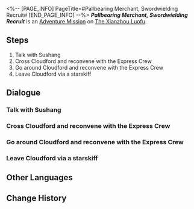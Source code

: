 <%-- [PAGE_INFO]
PageTitle=#Pallbearing Merchant, Swordwielding Recruit#
[END_PAGE_INFO] --%>
{{Stub|Dialogue.}}
{{Mission Infobox
|id            = 1020402
|title         = 
|image         = <!--Mission Pallbearing Merchant, Swordwielding Recruit.png-->
|type          = Adventure
|event_name    = 
|chapter       = 
|requirements  = {{subst:void|<!--Unknown: {"Type":"Manual"}-->}}
|summary       = <!--official mission summary from Fate's Atlas-->
|characters    = Dan Heng; Luocha; Sushang; Trailblazer
|startLocation = [[The Xianzhou Luofu]] - [[Cloudford]]
|world         = The Xianzhou Luofu
|area          = Cloudford
|prev          = 
|next          = 
|rewards       = 
}}
'''''Pallbearing Merchant, Swordwielding Recruit''''' is an [[Adventure Mission]] on [[The Xianzhou Luofu]].

==Steps==
# Talk with Sushang
# Cross Cloudford and reconvene with the Express Crew
# Go around Cloudford and reconvene with the Express Crew
# Leave Cloudford via a starskiff

<!--
==Gameplay Notes==

--><!--
==Trial Character==

-->
==Dialogue==
{{Stub Dialogue}}
{{Dialogue End}}

===Talk with Sushang{{subst:void|<!--102040304-->}}===
{{Mission Description|type=adventure|location=Cloudford|update|Suddenly, your connection with Dan Heng is restored. After some simple pleasantries, you impatiently ask him about his adventure...}}
{{Dialogue Start}}
:{{tx}}
{{Dialogue End}}

===Cross Cloudford and reconvene with the Express Crew{{subst:void|<!--102040306-->}}===
{{Dialogue Start}}
:{{tx}}
{{Dialogue End}}

===Go around Cloudford and reconvene with the Express Crew{{subst:void|<!--102040308-->}}===
{{Dialogue Start}}
:{{tx}}
{{Dialogue End}}

===Leave Cloudford via a starskiff{{subst:void|<!--102040309-->}}===
{{Dialogue Start}}
:{{tx}}
{{Dialogue End}}

==Other Languages==
{{Other Languages
|en   = Pallbearing Merchant, Swordwielding Recruit
|zhs  = 扶灵游贾，仗剑新卒
|zht  = 扶靈游賈，仗劍新卒
|ja   = 遺霊を扶ける遊商、剣を帯びる新兵
|ko   = 유령을 돕는 상인, 검을 지닌 신병
|es   = Mercader avispado y recluta espadachín
|fr   = Marchand porteur funéraire et recrue épéiste
|ru   = Торговец, несущий гроб, и новобранец-фехтовальщик
|th   = พ่อค้าแบกโลง อัศวินถือดาบ
|vi   = Thương Gia Khiêng Quan Tài, Kiếm Sĩ Tập Sự
|de   = Sargtragender Händler, Schwertführender Rekrut
|id   = Pedagang Pemandu Roh, Rekrut Pembawa Pedang
|pt   = Comerciante Leva-caixão, Recruta Brande-espada
}}

==Change History==
{{Change History|1.0}}
